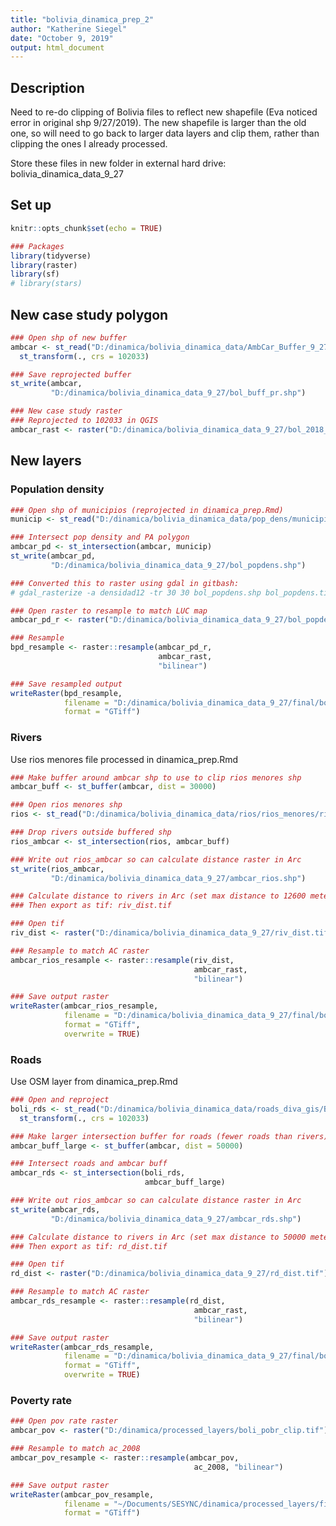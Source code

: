 ```yaml
---
title: "bolivia_dinamica_prep_2"
author: "Katherine Siegel"
date: "October 9, 2019"
output: html_document
---
```


## Description
Need to re-do clipping of Bolivia files to reflect new shapefile (Eva noticed error in original shp 9/27/2019). The new shapefile is larger than the old one, so will need to go back to larger data layers and clip them, rather than clipping the ones I already processed.

Store these files in new folder in external hard drive: bolivia_dinamica_data_9_27

## Set up
```r
knitr::opts_chunk$set(echo = TRUE)

### Packages
library(tidyverse)
library(raster)
library(sf)
# library(stars)
```

## New case study polygon
```r
### Open shp of new buffer
ambcar <- st_read("D:/dinamica/bolivia_dinamica_data/AmbCar_Buffer_9_27/Bol_buffer.shp") %>%
  st_transform(., crs = 102033)

### Save reprojected buffer
st_write(ambcar,
         "D:/dinamica/bolivia_dinamica_data_9_27/bol_buff_pr.shp")

### New case study raster
### Reprojected to 102033 in QGIS
ambcar_rast <- raster("D:/dinamica/bolivia_dinamica_data_9_27/bol_2018_class.tif")
```

## New layers
### Population density
```r
### Open shp of municipios (reprojected in dinamica_prep.Rmd)
municip <- st_read("D:/dinamica/bolivia_dinamica_data/pop_dens/municipios_339_pob2012_projected.shp")

### Intersect pop density and PA polygon
ambcar_pd <- st_intersection(ambcar, municip)
st_write(ambcar_pd,
         "D:/dinamica/bolivia_dinamica_data_9_27/bol_popdens.shp")

### Converted this to raster using gdal in gitbash: 
# gdal_rasterize -a densidad12 -tr 30 30 bol_popdens.shp bol_popdens.tiff

### Open raster to resample to match LUC map
ambcar_pd_r <- raster("D:/dinamica/bolivia_dinamica_data_9_27/bol_popdens.tiff")

### Resample
bpd_resample <- raster::resample(ambcar_pd_r, 
                                 ambcar_rast, 
                                 "bilinear")

### Save resampled output
writeRaster(bpd_resample,
            filename = "D:/dinamica/bolivia_dinamica_data_9_27/final/bol_popdens_927.tiff",
            format = "GTiff")
```

### Rivers
Use rios menores file processed in dinamica_prep.Rmd
```r
### Make buffer around ambcar shp to use to clip rios menores shp
ambcar_buff <- st_buffer(ambcar, dist = 30000)

### Open rios menores shp
rios <- st_read("D:/dinamica/bolivia_dinamica_data/rios/rios_menores/rios_menores_projected.shp")

### Drop rivers outside buffered shp
rios_ambcar <- st_intersection(rios, ambcar_buff)

### Write out rios_ambcar so can calculate distance raster in Arc
st_write(rios_ambcar, 
         "D:/dinamica/bolivia_dinamica_data_9_27/ambcar_rios.shp")

### Calculate distance to rivers in Arc (set max distance to 12600 meters to capture variation)
### Then export as tif: riv_dist.tif

### Open tif
riv_dist <- raster("D:/dinamica/bolivia_dinamica_data_9_27/riv_dist.tif")

### Resample to match AC raster
ambcar_rios_resample <- raster::resample(riv_dist, 
                                         ambcar_rast,
                                         "bilinear")

### Save output raster
writeRaster(ambcar_rios_resample,
            filename = "D:/dinamica/bolivia_dinamica_data_9_27/final/bol_dist_rios_menores_927.tiff",
            format = "GTiff",
            overwrite = TRUE)
```

### Roads
Use OSM layer from dinamica_prep.Rmd
```r
### Open and reproject
boli_rds <- st_read("D:/dinamica/bolivia_dinamica_data/roads_diva_gis/BOL_roads.shp") %>%
  st_transform(., crs = 102033)

### Make larger intersection buffer for roads (fewer roads than rivers)
ambcar_buff_large <- st_buffer(ambcar, dist = 50000)

### Intersect roads and ambcar buff
ambcar_rds <- st_intersection(boli_rds, 
                              ambcar_buff_large)

### Write out rios_ambcar so can calculate distance raster in Arc
st_write(ambcar_rds, 
         "D:/dinamica/bolivia_dinamica_data_9_27/ambcar_rds.shp")

### Calculate distance to rivers in Arc (set max distance to 50000 meters to capture variation)
### Then export as tif: rd_dist.tif

### Open tif
rd_dist <- raster("D:/dinamica/bolivia_dinamica_data_9_27/rd_dist.tif")

### Resample to match AC raster
ambcar_rds_resample <- raster::resample(rd_dist, 
                                         ambcar_rast,
                                         "bilinear")

### Save output raster
writeRaster(ambcar_rds_resample,
            filename = "D:/dinamica/bolivia_dinamica_data_9_27/final/bol_dist_rds_927.tiff",
            format = "GTiff",
            overwrite = TRUE)
```

### Poverty rate
```r
### Open pov rate raster
ambcar_pov <- raster("D:/dinamica/processed_layers/boli_pobr_clip.tif")

### Resample to match ac_2008
ambcar_pov_resample <- raster::resample(ambcar_pov, 
                                         ac_2008, "bilinear")

### Save output raster
writeRaster(ambcar_pov_resample,
            filename = "~/Documents/SESYNC/dinamica/processed_layers/final/bol_pobreza.tiff",
            format = "GTiff")
```



